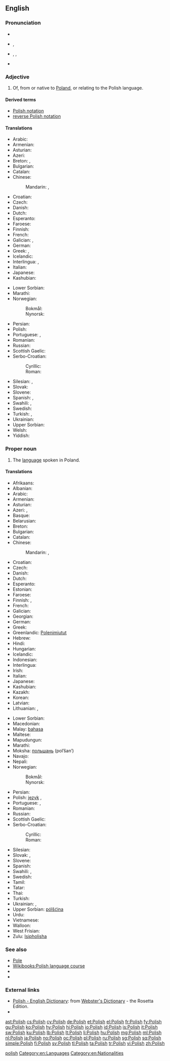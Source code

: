 {{also|polish}}
==English==
{{interwiktionary|code=pl}}
{{wikipedia}}

===Pronunciation===
* {{audio|En-us-Polish.ogg|audio (US)}}
* {{a|UK}} {{IPA|/ˈpəʊlɪʃ/}}, {{X-SAMPA|/"p@UlIS/}}
* {{a|US}} {{enPR|pōʹlĭsh}}, {{IPA|/ˈpoʊlɪʃ/}}, {{X-SAMPA|/"poUlIS/}}
* {{audio|en-us-Polish proper.ogg|Audio (US)}}

===Adjective===
{{en-adj|-}}

# Of, from or native to [[Poland]], or relating to the Polish language.

====Derived terms====
* [[Polish notation]]
* [[reverse Polish notation]]

====Translations====
{{trans-top|of Poland or its language}}
* Arabic: {{t-|ar|بولندي|alt=بُولَنْدِيّ|tr=bulándiy}}
* Armenian: {{t|hy|լեհական|tr=lehakan}}
* Asturian: {{t+|ast|polacu}}
* Azeri: {{t-|az|polyak}}
* Breton: {{t-|br|poloniat}}, {{t-|br|polonek}} {{qualifier|relating to the language}}
* Bulgarian: {{t+|bg|полски}}
* Catalan: {{t+|ca|polonès}}
* Chinese:
*: Mandarin: {{t|cmn|波蘭的|sc=Hani}}, {{t|cmn|波兰的|tr=Bōlán de|sc=Hani}}
* Croatian: {{t|hr|poljski}}
* Czech: {{t+|cs|polský}}
* Danish: {{t+|da|polsk}}
* Dutch: {{t+|nl|Pools}}
* Esperanto: {{t+|eo|pola|xs=Esperanto}}
* Faroese: {{t-|fo|pólskur|m}}
* Finnish: {{t+|fi|puolalainen}}
* French: {{t+|fr|polonais}}
* Galician: {{t+|gl|polaco}}, {{t-|gl|polonés}}
* German: {{t+|de|polnisch}}
* Greek: {{t+|el|πολωνικός|m|tr=polonikós}}, {{t+|el|πολωνέζικος|m|tr=polonézikos}}
* Icelandic: {{t+|is|pólskur}}
* Interlingua: {{t-|ia|polonese|xs=Interlingua}}, {{t-|ia|polac|xs=Interlingua}}
* Italian: {{t+|it|polacco}}
* Japanese: {{t+|ja|ポーランド|alt=ポーランドの|tr=Pōrando no}}
* Kashubian: {{t-|csb|pòlsczi|xs=Kashubian}}
{{trans-mid}}
* Lower Sorbian: {{tø|dsb|pólski|xs=Lower Sorbian}}
* Marathi: {{t-|mr|पोलिश|tr=poliśa|sc=Deva}}
* Norwegian:
*: Bokmål: {{t+|nb|polsk}}
*: Nynorsk: {{t+|nn|polsk}}
* Persian: {{t+|fa|لهستانی|tr=Lahestani}}
* Polish: {{t+|pl|polski}}
* Portuguese: {{t+|pt|polonês}}, {{t+|pt|polaco}}
* Romanian: {{t-|ro|polonez}}
* Russian: {{t+|ru|польский|tr=pol'skij}}
* Scottish Gaelic: {{t-|gd|Pòlainneach}}
* Serbo-Croatian:
*: Cyrillic: {{t-|sh|пољски|alt=по̏љскӣ|sc=Cyrl|xs=Serbo-Croatian}}
*: Roman: {{t-|sh|poljski|alt=pȍljskī|xs=Serbo-Croatian}}
* Silesian: {{tø|szl|polski|m}}, {{tø|szl|polsko|f}}
* Slovak: {{t-|sk|poľský}}
* Slovene: {{t+|sl|poljski}}
* Spanish: {{t+|es|polaco|m}}, {{t-|es|polonés|m}}
* Swahili: {{t-|sw|Kipolandi}}, {{t-|sw|Kipoli}}
* Swedish: {{t+|sv|polsk}}
* Turkish: {{t-|tr|Polonezce}}, {{t+|tr|Lehçe}}
* Ukrainian: {{t+|uk|польський|tr=pól’s’kyj|xs=Ukrainian}}
* Upper Sorbian: {{t+|hsb|pólski|xs=Upper Sorbian}}
* Welsh: {{t|cy|Pwyleg}}
* Yiddish: {{t-|yi|פּויליש|tr=poylish|sc=Hebr|xs=Yiddish}}
{{trans-bottom}}

===Proper noun===
{{en-noun|-}}

# The [[language]] spoken in Poland.

====Translations====
{{trans-top|the language of Poland}}
* Afrikaans: {{t+|af|Pools|xs=Afrikaans}}
* Albanian: {{t+|sq|gjuha polake}}
* Arabic: {{t+|ar|بولندية|f|tr=bulandíyya|sc=Arab}}
* Armenian: {{t+|hy|լեհերեն|tr=leheren}}
* Asturian: {{t+|ast|polacu|m}}
* Azeri: {{t-|az|polyak}}, {{t-|az|polyak dili}}
* Basque: {{t+|eu|poloniera|xs=Basque}}
* Belarusian: {{t-|be|польская|f|tr=pól’skaja|xs=Belarusian}}
* Breton: {{t-|br|poloneg|m}}
* Bulgarian: {{t+|bg|полски|m|tr=pólski}}
* Catalan: {{t+|ca|polonès|m}}
* Chinese:
*: Mandarin: {{t-|cmn|波蘭語|sc=Hani}}, {{t-|cmn|波兰语|tr=Bōlán yǔ|sc=Hani}}
* Croatian: {{t|hr|poljski}}
* Czech: {{t+|cs|polština|f}}
* Danish: {{t+|da|polsk}}
* Dutch: {{t+|nl|Pools|n}}
* Esperanto: {{t+|eo|pola|xs=Esperanto}}
* Estonian: {{t-|et|poola}}
* Faroese: {{t-|fo|polskt|n|xs=Faroese}}
* Finnish: {{t+|fi|puola}}, {{t-|fi|puolan kieli}}
* French: {{t+|fr|polonais|m}}
* Galician: {{t+|gl|polaco|m|xs=Galician}}
* Georgian: {{t-|ka|პოლონური|tr=polonuri|sc=Geor}}
* German: {{t+|de|Polnisch|n}}
* Greek: {{t+|el|πολωνικά|n|p|tr=poloniká}}
* Greenlandic: [[Polenimiutut]]
* Hebrew: {{t+|he|פולנית|f|tr=polnít}}
* Hindi: {{t+|hi|पोलिश|tr=poliś|sc=Deva}}
* Hungarian: {{t+|hu|lengyel}}
* Icelandic: {{t+|is|pólska|f}}
* Indonesian: {{t-|id|bahasa Polandia|xs=Indonesian}}
* Interlingua: {{t-|ia|polonese|xs=Interlingua}}
* Irish: {{t-|ga|Polainnis|xs=Irish}}
* Italian: {{t+|it|polacco|m}}
* Japanese: {{t+|ja|ポーランド語|tr=Pōrando-go}}
* Kashubian: {{t-|csb|pòlsczi jãzëk|xs=Kashubian}}
* Kazakh: {{t-|kk|поляк|tr=polyak|sc=Cyrl|xs=Kazakh}}
* Korean: {{t+|ko|폴란드어|tr=pollandeu-eo|sc=Hang}}
* Latvian: {{t-|lv|poļu}}
* Lithuanian: {{t+|lt|lenkų|m|f|p}}, {{t-|lt|lenkiškai}}
{{trans-mid}}
* Lower Sorbian: {{tø|dsb|pólšćina|f|xs=Lower Sorbian}}
* Macedonian: {{t-|mk|полски|m|tr=pólski}}
* Malay: [[bahasa]] {{t-|ms|Poland|xs=Malay}}
* Maltese: {{t-|mt|Pollakk|xs=Maltese}}
* Mapudungun: {{tø|arn|pulska dungun}}
* Marathi: {{t-|mr|पोलिश|tr=poliśa|sc=Deva}}
* Moksha: [[польшань]] (pol’šan’)
* Navajo: {{tø|nv|Póolish Dineʼé bizaad}}
* Nepali: {{t-|ne|पोलिश|tr=poliś|sc=Deva|xs=Nepali}}
* Norwegian:
*: Bokmål: {{t+|nb|polsk}}
*: Nynorsk: {{t+|nn|polsk}}
* Persian: {{t+|fa|لهستانی|tr=lehestâni|sc=fa-Arab}}
* Polish: [[język]] {{t+|pl|polski|m}}, {{t+|pl|polszczyzna|f}}
* Portuguese: {{t+|pt|polonês|m}}, {{t+|pt|polaco|m}}
* Romanian: {{t+|ro|poloneză|f}}
* Russian: {{t+|ru|польский|tr=pól’skij}}
* Scottish Gaelic: {{t-|gd|Pòlainnis}}
* Serbo-Croatian:
*: Cyrillic: {{t-|sh|пољски|m|alt=по̏љскӣ|sc=Cyrl|xs=Serbo-Croatian}}
*: Roman: {{t-|sh|poljski|m|alt=pȍljskī|xs=Serbo-Croatian}}
* Silesian: {{tø|szl|polsko godka|f}}
* Slovak: {{t+|sk|poľština|f}}, {{t-|sk|poľský|m}}
* Slovene: {{t+|sl|poljščina|f}}
* Spanish: {{t+|es|polaco|m}}
* Swahili: {{t-|sw|Kipolandi|xs=Swahili}}, {{t-|sw|Kipoli}}
* Swedish: {{t+|sv|polska}}
* Tamil: {{t-|ta|போலிஷ்|tr=poliṣ|sc=Taml}}
* Tatar: {{t-|tt|поляк|tr=polyak|sc=Cyrl|xs=Tatar}}
* Thai: {{t-|th|ภาษาโปแลนด์|tr=paasăa bpohlaen|sc=Thai}}
* Turkish: {{t+|tr|Lehçe}}
* Ukrainian: {{t+|uk|польська мова|tr=pól’s’ka móva|xs=Ukrainian}},  {{t+|uk|польська|f|tr=pól’s’ka|xs=Ukrainian}}
* Upper Sorbian: [[pólšćina]] {{f}}
* Urdu: {{t-|ur|پولستاني|f|tr=polstāni|sc=ur-Arab}}
* Vietnamese: {{t-|vi|tiếng Ba-lan}}
* Walloon: {{t+|wa|polonès|xs=Walloon}}
* West Frisian: {{t+|fy|Poalsk}}
* Zulu: [[Isipholisha]]
{{trans-bottom}}

===See also===
* [[Pole]]
* [[Wikibooks:Polish|Wikibooks:Polish language course]]
* {{langcat}}
* {{langlist}}

===External links===
* [http://www.websters-online-dictionary.org/definition/Polish-english/ Polish - English Dictionary]: from [http://www.websters-online-dictionary.org/ Webster's Dictionary] - the Rosetta Edition.
* {{ISO 639|link=Ethnologue|3code=pol|1code=pl}}

[[Category:English heteronyms|polish]]
[[Category:en:Languages]]
[[Category:en:Nationalities]]

[[ast:Polish]]
[[cs:Polish]]
[[cy:Polish]]
[[de:Polish]]
[[et:Polish]]
[[el:Polish]]
[[fr:Polish]]
[[fy:Polish]]
[[gu:Polish]]
[[ko:Polish]]
[[hy:Polish]]
[[hi:Polish]]
[[io:Polish]]
[[id:Polish]]
[[is:Polish]]
[[it:Polish]]
[[sw:Polish]]
[[ku:Polish]]
[[lb:Polish]]
[[lt:Polish]]
[[li:Polish]]
[[hu:Polish]]
[[mg:Polish]]
[[ml:Polish]]
[[nl:Polish]]
[[ja:Polish]]
[[no:Polish]]
[[oc:Polish]]
[[pl:Polish]]
[[ru:Polish]]
[[sg:Polish]]
[[sq:Polish]]
[[simple:Polish]]
[[fi:Polish]]
[[sv:Polish]]
[[tl:Polish]]
[[ta:Polish]]
[[tr:Polish]]
[[vi:Polish]]
[[zh:Polish]]